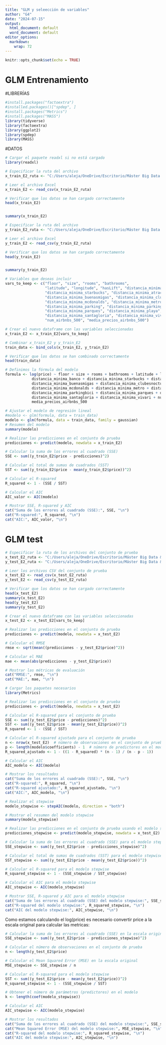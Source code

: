 ---
title: "GLM y seleección de variables"
author: "G4"
date: "2024-07-15"
output:
  html_document: default
  word_document: default
editor_options:
  markdown:
    wrap: 72
---

```{r setup, include=FALSE}
knitr::opts_chunk$set(echo = TRUE)
```


# GLM Entrenamiento


#LIBRERÍAS

```{r}
#install.packages("factoextra")
#installed.packages()["spdep", ]
#install.packages("Metrics")
#install.packages("MASS")
library(tidyverse)
library(factoextra)
library(ggplot2)
library(spdep)
library(MASS)
```

#DATOS

```{r}

# Cargar el paquete readxl si no está cargado
library(readxl)

# Especificar la ruta del archivo
x_train_E2_ruta <- "C:/Users/aleja/OneDrive/Escritorio/Máster Big Data & Data Science/TFM/Entrega/x_train_E2.csv"

# Leer el archivo Excel
x_train_E2 <- read_csv(x_train_E2_ruta)

# Verificar que los datos se han cargado correctamente
head(x_train_E2)


summary(x_train_E2)
```


```{r}
# Especificar la ruta del archivo
y_train_E2_ruta <- "C:/Users/aleja/OneDrive/Escritorio/Máster Big Data & Data Science/TFM/Entrega/y_train_E2.csv"

# Leer el archivo Excel
y_train_E2 <- read_csv(y_train_E2_ruta)

# Verificar que los datos se han cargado correctamente
head(y_train_E2)


summary(y_train_E2)


```

```{r}
# Variables que deseas incluir
vars_to_keep <- c("floor", "size", "rooms", "bathrooms", 
                  "latitude", "longitude", "hasLift", "distancia_minima_banco", 
                  "distancia_minima_starbucks", "distancia_minima_atractivos", 
                  "distancia_minima_buenasmigas", "distancia_minima_clubesnocturnos", 
                  "distancia_minima_mcdonalds", "distancia_minima_metro", 
                  "distancia_minima_parking", "distancia_minima_parkingbici", 
                  "distancia_minima_parques", "distancia_minima_playa", 
                  "distancia_minima_santagloria", "distancia_minima_vivari", 
                  "num_airbnbs_500", "media_precios_airbnbs_500")

# Crear el nuevo dataframe con las variables seleccionadas
x_train_E2 <- x_train_E2[vars_to_keep]

```

```{r}
# Combinar x_train_E2 y y_train_E2
train_data <- bind_cols(x_train_E2, y_train_E2)

# Verificar que los datos se han combinado correctamente
head(train_data)
```



```{r}
# Definimos la fórmula del modelo
formula <- log(price) ~ floor + size + rooms + bathrooms + latitude + longitude + hasLift +
            distancia_minima_banco + distancia_minima_starbucks + distancia_minima_atractivos +
            distancia_minima_buenasmigas + distancia_minima_clubesnocturnos + 
            distancia_minima_mcdonalds + distancia_minima_metro + distancia_minima_parking + 
            distancia_minima_parkingbici + distancia_minima_parques + distancia_minima_playa + 
            distancia_minima_santagloria + distancia_minima_vivari + num_airbnbs_500 + 
            media_precios_airbnbs_500

# Ajustar el modelo de regresión lineal
#modelo <- glm(formula, data = train_data)
modelo <- glm(formula, data = train_data, family = gaussian)
# Resumen del modelo
summary(modelo)
```





```{r}
# Realizar las predicciones en el conjunto de prueba
predicciones <- predict(modelo, newdata = x_train_E2)

# Calcular la suma de los errores al cuadrado (SSE)
SSE <- sum((y_train_E2$price - predicciones)^2)

# Calcular el total de sumas de cuadrados (SST)
SST <- sum((y_train_E2$price - mean(y_train_E2$price))^2)

# Calcular el R-squared
R_squared <- 1 - (SSE / SST)

# Calcular el AIC
AIC_valor <- AIC(modelo)

# Mostrar SSE, R-squared y AIC
cat("Suma de los errores al cuadrado (SSE):", SSE, "\n")
cat("R-squared:", R_squared, "\n")
cat("AIC:", AIC_valor, "\n")
```



# GLM test
```{r}
# Especificar la ruta de los archivos del conjunto de prueba
x_test_E2_ruta <- "C:/Users/aleja/OneDrive/Escritorio/Máster Big Data & Data Science/TFM/Entrega/x_test_E2.csv"
y_test_E2_ruta <- "C:/Users/aleja/OneDrive/Escritorio/Máster Big Data & Data Science/TFM/Entrega/y_test_E2.csv"

# Leer los archivos CSV del conjunto de prueba
x_test_E2 <- read_csv(x_test_E2_ruta)
y_test_E2 <- read_csv(y_test_E2_ruta)

# Verificar que los datos se han cargado correctamente
head(x_test_E2)
summary(x_test_E2)
head(y_test_E2)
summary(y_test_E2)

```

```{r}
# Crear el nuevo dataframe con las variables seleccionadas
x_test_E2 <- x_test_E2[vars_to_keep]
```

```{r}
# Realizar las predicciones en el conjunto de prueba
predicciones <- predict(modelo, newdata = x_test_E2)
```



```{r}
# Calcular el RMSE
rmse <- sqrt(mean((predicciones - y_test_E2$price)^2))

# Calcular el MAE
mae <- mean(abs(predicciones - y_test_E2$price))

# Mostrar las métricas de evaluación
cat("RMSE:", rmse, "\n")
cat("MAE:", mae, "\n")
```

```{r}

# Cargar los paquetes necesarios
library(Metrics)

# Realizar las predicciones en el conjunto de prueba
predicciones <- predict(modelo, newdata = x_test_E2)

# Calcular el R-squared para el conjunto de prueba
SSE <- sum((y_test_E2$price - predicciones)^2)
SST <- sum((y_test_E2$price - mean(y_test_E2$price))^2)
R_squared <- 1 - (SSE / SST)

# Calcular el R-squared ajustado para el conjunto de prueba
n <- nrow(x_test_E2)  # número de observaciones en el conjunto de prueba
p <- length(modelo$coefficients) - 1  # número de predictores en el modelo
R_squared_ajustado <- 1 - ((1 - R_squared) * (n - 1) / (n - p - 1))

# Calcular el AIC
AIC_modelo <- AIC(modelo)

# Mostrar los resultados
cat("Suma de los errores al cuadrado (SSE):", SSE, "\n")
cat("R-squared:", R_squared, "\n")
cat("R-squared ajustado:", R_squared_ajustado, "\n")
cat("AIC:", AIC_modelo, "\n")
```
```{r}
# Realizar el stepwise
modelo_stepwise <- stepAIC(modelo, direction = "both")

# Mostrar el resumen del modelo stepwise
summary(modelo_stepwise)
```


```{r}
# Realizar las predicciones en el conjunto de prueba usando el modelo stepwise
predicciones_stepwise <- predict(modelo_stepwise, newdata = x_test_E2)

# Calcular la suma de los errores al cuadrado (SSE) para el modelo stepwise
SSE_stepwise <- sum((y_test_E2$price - predicciones_stepwise)^2)

# Calcular el total de sumas de cuadrados (SST) para el modelo stepwise
SST_stepwise <- sum((y_test_E2$price - mean(y_test_E2$price))^2)

# Calcular el R-squared para el modelo stepwise
R_squared_stepwise <- 1 - (SSE_stepwise / SST_stepwise)

# Calcular el AIC para el modelo stepwise
AIC_stepwise <- AIC(modelo_stepwise)

# Mostrar SSE, R-squared y AIC para el modelo stepwise
cat("Suma de los errores al cuadrado (SSE) del modelo stepwise:", SSE_stepwise, "\n")
cat("R-squared del modelo stepwise:", R_squared_stepwise, "\n")
cat("AIC del modelo stepwise:", AIC_stepwise, "\n")
```


Como estamos calculando el log(price) es necesario convertir price a la escala original para calcular las metricas:
```{r}
# Calcular la suma de los errores al cuadrado (SSE) en la escala original
SSE_stepwise <- sum((y_test_E2$price - predicciones_stepwise)^2)

# Calcular el número de observaciones en el conjunto de prueba
n <- length(y_test_E2$price)

# Calcular el Mean Squared Error (MSE) en la escala original
MSE_stepwise <- SSE_stepwise / n

# Calcular el R-squared para el modelo stepwise
SST <- sum((y_test_E2$price - mean(y_test_E2$price))^2)
R_squared_stepwise <- 1 - (SSE_stepwise / SST)

# Obtener el número de parámetros (predictores) en el modelo
k <- length(coef(modelo_stepwise))

# Calcular el AIC
AIC_stepwise <- AIC(modelo_stepwise)

# Mostrar los resultados
cat("Suma de los errores al cuadrado (SSE) del modelo stepwise:", SSE_stepwise, "\n")
cat("Mean Squared Error (MSE) del modelo stepwise:", MSE_stepwise, "\n")
cat("R-squared del modelo stepwise:", R_squared_stepwise, "\n")
cat("AIC del modelo stepwise:", AIC_stepwise, "\n")
```


```{r}


```


```{r}


```


```{r}


```
